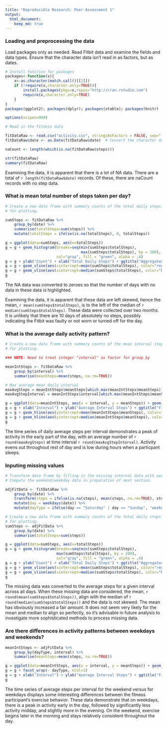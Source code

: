 ```yaml
---
title: "Reproducible Research: Peer Assessment 1"
output: 
  html_document:
    keep_md: true
---
```



### Loading and preprocessing the data

Load packages only as needed. Read Fitbit data and examine the fields and data types. Ensure that the character data isn't read in as factors, but as dates. 

```r

# Install function for packages    
packages<-function(x){
    x<-as.character(match.call()[[2]])
    if (!require(x,character.only=TRUE)){
        install.packages(pkgs=x,repos="http://cran.rstudio.com")
        require(x,character.only=TRUE)
    }
}
packages(ggplot2); packages(dplyr); packages(xtable); packages(knitr)
```

```r

options(scipen=999)

```

```r

# Read in the fitness data

fitDataRaw <- read.csv("activity.csv", stringsAsFactors = FALSE, sep="," )
fitDataRaw$date <- as.Date(fitDataRaw$date)  # Convert the character date to Date type

naCount <- length(which(is.na(fitDataRaw$steps)))

str(fitDataRaw)
summary(fitDataRaw)

```

Examining the data, it is apparent that there is a lot of NA data. There are a total of `r length(fitDataRaw$date)` records. Of these, there are naCount records with no step data.

### What is mean total number of steps taken per day?

```r

# Create a new data frame with summary counts of the total daily steps. Convert NAs to zero 
# for plotting. 

sumSteps <- fitDataRaw %>%
    group_by(date) %>%
    summarise(totalSteps=sum(steps)) %>%
    mutate(totalSteps = ifelse(is.na(totalSteps), 0, totalSteps))

g = ggplot(data=sumSteps, aes(x=totalSteps)) 
g = g + geom_histogram(breaks=seq(min(sumSteps$totalSteps), 
                                  max(sumSteps$totalSteps), by = 200),
                       col="gray", fill = "green", alpha = .4)
g = g + ylab("Count") + xlab("Total Daily Steps") + ggtitle("Aggregated Total Daily Steps")  
g = g + geom_vline(aes(xintercept=mean(sumSteps$totalSteps), color="red", linetype="dashed"))
g = g + geom_vline(aes(xintercept=median(sumSteps$totalSteps), color="blue", linetype="solid"))
g 


```

The NA data was converted to zeroes so that the number of days with no data in these data is highlighted. 

Examining the data, it is apparent that these data are left skewed, hence the mean, `r mean(sumSteps$totalSteps)`, is to the left of the median of `r median(sumSteps$totalSteps)`. These data were collected over two months. It is unlikely that there are 10 days of absolutely no steps, possibly indicating the Fitbit was faulty or not worn or turned off for the day. 

### What is the average daily activity pattern?

```r

# Create a new data frame with summary counts of the mean interval steps. Convert NAs to zero 
# for plotting. 

### NOTE: Need to treat integer "interval" as factor for group_by

meanIntSteps <- fitDataRaw %>%
    group_by(interval) %>%
    summarise(meanSteps=mean(steps, na.rm=TRUE)) 

# Max average mean daily interval
maxAvgSteps = meanIntSteps$meanSteps[which.max(meanIntSteps$meanSteps)]
maxAvgStepInterval = meanIntSteps$interval[which.max(meanIntSteps$meanSteps)]

g = ggplot(data=meanIntSteps, aes(x = interval, y = meanSteps)) + geom_line()
g = g + xlab("Interval") + ylab("Average Interval Steps") + ggtitle("FitBit Interval Mean Steps")
g = g + geom_hline(aes(yintercept=mean(meanIntSteps$meanSteps), color="red", linetype="dashed"))
g = g + geom_hline(aes(yintercept=median(meanIntSteps$meanSteps), color="blue", linetype="solid"))
g

```

The time series of daily average steps per interval demonstrates a peak of activity in the early part of the day, with an average number of `r round(maxAvgSteps)` at time interval `r round(maxAvgStepInterval)`. Activity evens out throughout rest of day and is low during hours when a particpant sleeps. 


### Inputing missing values

```r

# Transform data frame by filling in the missing interval data with average interval data. 
# Compute the weekend/weekday data in preparation of next section. 

adjFitData <- fitDataRaw %>%
    group_by(date) %>%
    transform(steps = ifelse(is.na(steps), mean(steps, na.rm=TRUE), steps)) %>%
    mutate(day = weekdays(date)) %>%
    mutate(dayType = ifelse(day == "Saturday" | day == "Sunday", "weekend", "weekday")) 

# Create a new data frame with summary counts of the total daily steps. Convert NAs to zero 
# for plotting. 
sumSteps <- adjFitData %>%
    group_by(date) %>%
    summarise(totalSteps=sum(steps))

g = ggplot(data=sumSteps, aes(x=totalSteps)) 
g = g + geom_histogram(breaks=seq(min(sumSteps$totalSteps), 
                       max(sumSteps$totalSteps), by = 200),
                       col="gray", fill = "green", alpha = .4)
g = g + ylab("Count") + xlab("Total Daily Steps") + ggtitle("Aggregated Total Daily Steps")  
g = g + geom_vline(aes(xintercept=mean(sumSteps$totalSteps), color="red", linetype="dashed"))
g = g + geom_vline(aes(xintercept=median(sumSteps$totalSteps), color="blue", linetype="solid"))
g 

```

The missing data was converted to the average steps for a given interval across all days. 
When these missing data are considered, the mean, `r round(mean(sumSteps$totalSteps))`, align with the median of `r round(median(sumSteps$totalSteps))` and the data is not skewed. The mean has obviously increased a fair amount. It does not seem very likely for the mean and median to align so perfectly, so it's advisable in future analysis to investigate more sophisticated methods to process missing data. 


### Are there differences in activity patterns between weekdays and weekends?

```r

meanIntSteps <- adjFitData %>%
    group_by(dayType, interval) %>%
    summarise(meanSteps=mean(steps, na.rm=TRUE)) 

g = ggplot(data=meanIntSteps, aes(x = interval, y = meanSteps)) + geom_line() 
g = g + facet_wrap(~ dayType, ncol=1)
g = g + xlab("Interval") + ylab("Average Interval Steps") + ggtitle("FitBit Interval Mean Steps")
g


```

The time series of average steps per interval for the weekend versus for weekdays displays some interesting differences between the fitness participant's exercise behavior. These data demonstrate that on weekdays, there is a peak in activity early in the day, followed by significantly less activity midday, and slightly more in the evening. On the weekend, exercise begins later in the morning and stays relatively consistent throughout the day. 